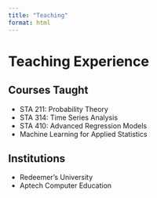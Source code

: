 ```yaml
---
title: "Teaching"
format: html
---
```


# Teaching Experience

## Courses Taught
- STA 211: Probability Theory
- STA 314: Time Series Analysis
- STA 410: Advanced Regression Models
- Machine Learning for Applied Statistics

## Institutions
- Redeemer’s University
- Aptech Computer Education
